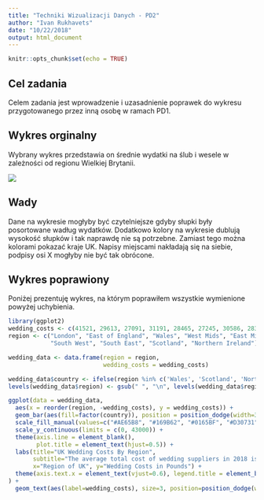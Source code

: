 ```yaml
---
title: "Techniki Wizualizacji Danych - PD2"
author: "Ivan Rukhavets"
date: "10/22/2018"
output: html_document
---
```


```r
knitr::opts_chunk$set(echo = TRUE)
```

## Cel zadania

Celem zadania jest wprowadzenie i uzasadnienie poprawek do wykresu przygotowanego przez inną osobę w ramach PD1.

## Wykres orginalny

Wybrany wykres przedstawia on średnie wydatki na ślub i wesele w zależności od regionu Wielkiej Brytanii.

![](original_img.png)

## Wady

Dane na wykresie mogłyby być czytelniejsze gdyby słupki były posortowane wadług wydatków. Dodatkowo kolory na wykresie dublują wysokość słupków i tak naprawdę nie są potrzebne. Zamiast tego można kolorami pokazać kraje UK. Napisy miejscami nakładają się na siebie, podpisy osi X mogłyby nie być tak obrócone.

## Wykres poprawiony
Poniżej prezentuję wykres, na którym poprawiłem wszystkie wymienione powyżej uchybienia.

```r
library(ggplot2)
wedding_costs <- c(41521, 29613, 27091, 31191, 28465, 27245, 30586, 28320, 28240, 33406, 31335, 36902)
region <- c("London", "East of England", "Wales", "West Mids", "East Mids", "Yorkshire", "North West", "North East",
            "South West", "South East", "Scotland", "Northern Ireland")

wedding_data <- data.frame(region = region, 
                           wedding_costs = wedding_costs)

wedding_data$country <- ifelse(region %in% c('Wales', 'Scotland', 'Northern Ireland'), region, 'England')
levels(wedding_data$region) <- gsub(" ", "\n", levels(wedding_data$region))
```

```r
ggplot(data = wedding_data,
  aes(x = reorder(region, -wedding_costs), y = wedding_costs)) +
  geom_bar(aes(fill=factor(country)), position = position_dodge(width=3), stat="identity", width=0.9) +
  scale_fill_manual(values=c("#AE65B8", "#169B62", "#0165BF", "#D30731")) +
  scale_y_continuous(limits = c(0, 43000)) +
  theme(axis.line = element_blank(), 
        plot.title = element_text(hjust=0.5)) + 
  labs(title="UK Wedding Costs By Region", 
       subtitle="The average total cost of wedding suppliers in 2018 is 32.273 pounds", 
       x="Region of UK", y="Wedding Costs in Pounds") + 
  theme(axis.text.x = element_text(vjust=0.6), legend.title = element_blank(), legend.position = 'bottom', plot.subtitle = element_text(hjust = 0.5)
) +
  geom_text(aes(label=wedding_costs), size=3, position=position_dodge(width=0.9), vjust=-0.25) 
```
